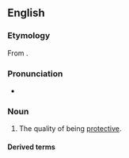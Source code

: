 ==English==

===Etymology===
From {{suffix|en|protective|ness}}.

===Pronunciation===
* {{IPA|en|/pɹɛtɛktɪvnəs/|/pɹoʊtɛktɪvnəs/}}

===Noun===
{{en-noun|-}}

# The quality of being [[protective]].

====Derived terms====
{{der2|en
|atheroprotectiveness
|gastroprotectiveness
|overprotectiveness
|vindictive protectiveness}}